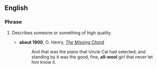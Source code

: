 ==English==

===Phrase===
{{en-phrase}}

# {{label|en|dated}} Describes someone or something of high quality.
#* '''about 1900''', O. Henry, ''[[s:The Missing Chord|The Missing Chord]]''
#*: And that was the piano that Uncle Cal had selected; and standing by it was the good, fine, '''all-wool''' girl that never let him know it.
